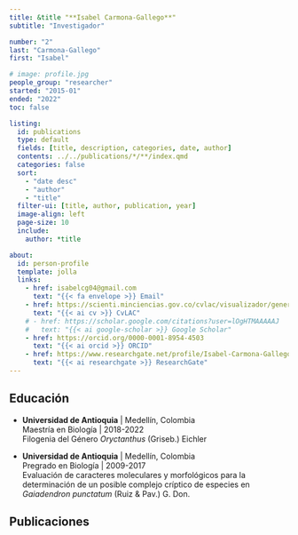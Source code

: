 ```yaml
---
title: &title "**Isabel Carmona-Gallego**"
subtitle: "Investigador"

number: "2"
last: "Carmona-Gallego"
first: "Isabel"

# image: profile.jpg
people_group: "researcher"
started: "2015-01"
ended: "2022"
toc: false

listing: 
  id: publications
  type: default
  fields: [title, description, categories, date, author]
  contents: ../../publications/*/**/index.qmd
  categories: false
  sort:
    - "date desc"
    - "author"
    - "title"
  filter-ui: [title, author, publication, year]
  image-align: left
  page-size: 10
  include:
    author: *title

about:
  id: person-profile
  template: jolla
  links:
    - href: isabelcg04@gmail.com
      text: "{{< fa envelope >}} Email"
    - href: https://scienti.minciencias.gov.co/cvlac/visualizador/generarCurriculoCv.do?cod_rh=0000122926
      text: "{{< ai cv >}} CvLAC"
    # - href: https://scholar.google.com/citations?user=lOgHTMAAAAAJ
    #   text: "{{< ai google-scholar >}} Google Scholar"
    - href: https://orcid.org/0000-0001-8954-4503
      text: "{{< ai orcid >}} ORCID"
    - href: https://www.researchgate.net/profile/Isabel-Carmona-Gallego
      text: "{{< ai researchgate >}} ResearchGate"
---
```


:::{#person-profile}
:::



## Educación

-   **Universidad de Antioquia** \| Medellín, Colombia\
    Maestría en Biología \| 2018-2022\
    Filogenia del Género *Oryctanthus* (Griseb.) Eichler

-   **Universidad de Antioquia** \| Medellín, Colombia\
    Pregrado en Biología \| 2009-2017\
    Evaluación de caracteres moleculares y morfológicos para la determinación de un posible complejo críptico de especies en *Gaiadendron punctatum* (Ruiz & Pav.) G. Don.

## Publicaciones

::: {#publications}
:::